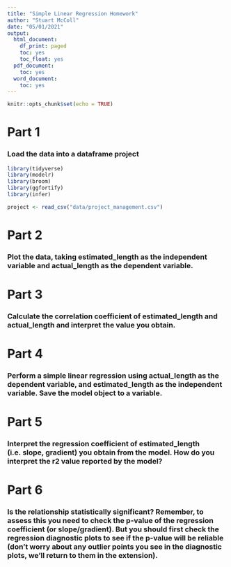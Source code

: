 ```yaml
---
title: "Simple Linear Regression Homework"
author: "Stuart McColl"
date: "05/01/2021"
output:
  html_document:
    df_print: paged
    toc: yes
    toc_float: yes
  pdf_document:
    toc: yes
  word_document:
    toc: yes
---
```


```r
knitr::opts_chunk$set(echo = TRUE)
```


# Part 1

### Load the data into a dataframe project

```r

library(tidyverse)
library(modelr)
library(broom)
library(ggfortify)
library(infer)

project <- read_csv("data/project_management.csv")

```


# Part 2

### Plot the data, taking estimated_length as the independent variable and actual_length as the dependent variable.

# Part 3

### Calculate the correlation coefficient of estimated_length and actual_length and interpret the value you obtain.

# Part 4 

### Perform a simple linear regression using actual_length as the dependent variable, and estimated_length as the independent variable. Save the model object to a variable.

# Part 5

### Interpret the regression coefficient of estimated_length (i.e. slope, gradient) you obtain from the model. How do you interpret the r2 value reported by the model?

# Part 6

### Is the relationship statistically significant? Remember, to assess this you need to check the p-value of the regression coefficient (or slope/gradient). But you should first check the regression diagnostic plots to see if the p-value will be reliable (don’t worry about any outlier points you see in the diagnostic plots, we’ll return to them in the extension).

